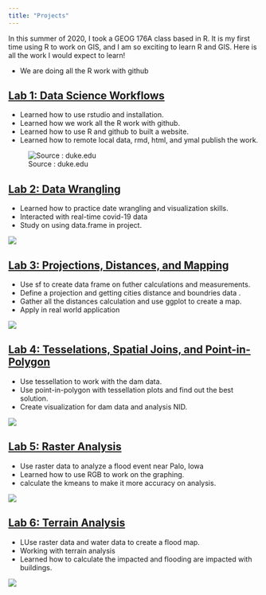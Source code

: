 ```yaml
---
title: "Projects"
---
```


In this summer of 2020, I took a GEOG 176A class based in R. It is my first time using R to work on GIS, and I am so exciting to learn R and GIS. Here is all the work I would expect to learn! 

- We are doing all the R work with github


## [Lab 1: Data Science Workflows](https://ousdon.github.io/geog176a-lab1/index.html)

- Learned how to use rstudio and installation.
- Learned how we work all the R work with github. 
- Learned how to use R and github to built a website.
- Learned how to remote local data, rmd, html, and ymal publish the work.

![Source : duke.edu](img/github-r.png)


## [Lab 2: Data Wrangling](https://ousdon.github.io/geog176a-lab1/lab2.html)

- Learned how to practice date wrangling and visualization skills.
- Interacted with real-time covid-19 data
- Study on using data.frame in project.

![ ](img/lab2.png)

## [Lab 3: Projections, Distances, and Mapping](https://ousdon.github.io/geog176a-lab1/lab3.html)

- Use sf to create data frame on futher calculations and measurements.
- Define a projection and getting cities distance and boundries data .
- Gather all the distances calculation and use ggplot to create a map.
- Apply in real world application

![ ](img/lab3.png)

## [Lab 4: Tesselations, Spatial Joins, and Point-in-Polygon](https://ousdon.github.io/geog176a-lab1/lab-04.html)

- Use tessellation to work with the dam data.
- Use point-in-polygon with tessellation plots and find out the best solution.
- Create visualization for dam data and analysis NID.

![ ](img/lab4.png)

## [Lab 5: Raster Analysis](https://ousdon.github.io/geog176a-lab1/lab5.html)

- Use raster data to analyze a flood event near Palo, Iowa
- Learned how to use RGB to work on the graphing.
- calculate the kmeans to make it more accuracy on analysis.

![ ](img/lab5.png)

## [Lab 6: Terrain Analysis](https://ousdon.github.io/geog176a-lab1/lab6.html)

- LUse raster data and water data to create a flood map.
- Working with terrain analysis
- Learned how to calculate the impacted and flooding are impacted with buildings.

![ ](img/lab6.png)

